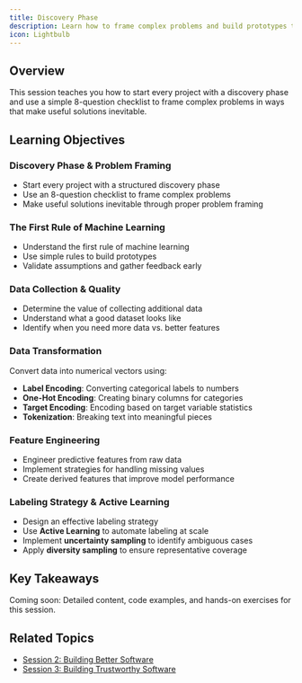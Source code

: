 ```yaml
---
title: Discovery Phase
description: Learn how to frame complex problems and build prototypes that validate assumptions
icon: Lightbulb
---
```


## Overview

This session teaches you how to start every project with a discovery phase and use a simple 8-question checklist to frame complex problems in ways that make useful solutions inevitable.

## Learning Objectives

### Discovery Phase & Problem Framing
- Start every project with a structured discovery phase
- Use an 8-question checklist to frame complex problems
- Make useful solutions inevitable through proper problem framing

### The First Rule of Machine Learning
- Understand the first rule of machine learning
- Use simple rules to build prototypes
- Validate assumptions and gather feedback early

### Data Collection & Quality
- Determine the value of collecting additional data
- Understand what a good dataset looks like
- Identify when you need more data vs. better features

### Data Transformation
Convert data into numerical vectors using:
- **Label Encoding**: Converting categorical labels to numbers
- **One-Hot Encoding**: Creating binary columns for categories
- **Target Encoding**: Encoding based on target variable statistics
- **Tokenization**: Breaking text into meaningful pieces

### Feature Engineering
- Engineer predictive features from raw data
- Implement strategies for handling missing values
- Create derived features that improve model performance

### Labeling Strategy & Active Learning
- Design an effective labeling strategy
- Use **Active Learning** to automate labeling at scale
- Implement **uncertainty sampling** to identify ambiguous cases
- Apply **diversity sampling** to ensure representative coverage

## Key Takeaways

<Note>
Coming soon: Detailed content, code examples, and hands-on exercises for this session.
</Note>

## Related Topics
- [Session 2: Building Better Software](rag-model-selection-evaluation)
- [Session 3: Building Trustworthy Software](input-output-guardrails)



